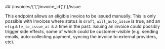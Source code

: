 
<MethodPill method="post" />
## /invoices/{'{'}invoice_id{'}'}/issue

This endpoint allows an eligible invoice to be issued manually. This is only possible with invoices where status is `draft`,
`will_auto_issue` is true, and an `eligible_to_issue_at` is a time in the past. Issuing an invoice could possibly trigger
side effects, some of which could be customer-visible (e.g. sending emails, auto-collecting payment,
syncing the invoice to external providers, etc).
